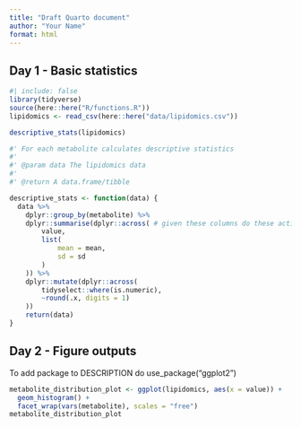 ```yaml
---
title: "Draft Quarto document"
author: "Your Name"
format: html
---
```


## Day 1 - Basic statistics

```r
#| include: false
library(tidyverse)
source(here::here("R/functions.R"))
lipidomics <- read_csv(here::here("data/lipidomics.csv"))

descriptive_stats(lipidomics)
```

```r
#' For each metabolite calculates descriptive statistics 
#'
#' @param data The lipidomics data 
#'
#' @return A data.frame/tibble

descriptive_stats <- function(data) {
  data %>%
    dplyr::group_by(metabolite) %>%
    dplyr::summarise(dplyr::across( # given these columns do these actions
        value, 
        list(
            mean = mean, 
            sd = sd
        )
    )) %>% 
    dplyr::mutate(dplyr::across(
        tidyselect::where(is.numeric), 
        ~round(.x, digits = 1)
    ))
    return(data)
}
```

## Day 2 - Figure outputs

To add package to DESCRIPTION do use_package("ggplot2")

```r
metabolite_distribution_plot <- ggplot(lipidomics, aes(x = value)) +
  geom_histogram() +
  facet_wrap(vars(metabolite), scales = "free")
metabolite_distribution_plot
```
